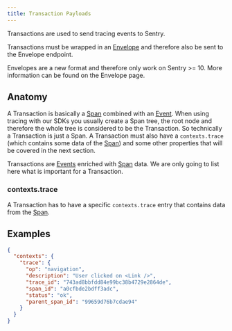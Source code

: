 ```yaml
---
title: Transaction Payloads
---
```


Transactions are used to send tracing events to Sentry.

Transactions must be wrapped in an [Envelope](/sdk/envelopes/) and therefore also be sent to the Envelope endpoint.

<Alert title="Note on backwards compatibility" level="info">
  Envelopes are a new format and therefore only work on Sentry >= 10. More
  information can be found on the <Link to="/sdk/envelopes/">Envelope</Link> page.
</Alert>

## Anatomy

A Transaction is basically a [Span](/sdk/event-payloads/span/) combined with an [Event](/sdk/event-payloads/). When using
tracing with our SDKs you usually create a Span tree, the root node and therefore the whole tree is considered to be the Transaction.
So technically a Transaction is just a Span. A Transaction must also have a `contexts.trace` (which contains some data of the [Span](/sdk/event-payloads/span/)) and some other
properties that will be covered in the next section.

Transactions are [Events](/sdk/event-payloads/) enriched with [Span](/sdk/event-payloads/span/) data.
We are only going to list here what is important for a Transaction.




### contexts.trace

A Transaction has to have a specific `contexts.trace` entry that contains data from the [Span](/sdk/event-payloads/span/).







## Examples

```json
{
  "contexts": {
    "trace": {
      "op": "navigation",
      "description": "User clicked on <Link />",
      "trace_id": "743ad8bbfdd84e99bc38b4729e2864de",
      "span_id": "a0cfbde2bdff3adc",
      "status": "ok",
      "parent_span_id": "99659d76b7cdae94"
    }
  }
}
```


